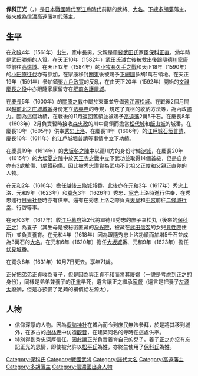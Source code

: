 {{Infobox officeholder
| name               = 保科正光
| image              = Hoshina Masamitsu.jpg
| caption            = 

| office            = [[高遠藩|高遠藩]]藩主
| term_start        = 1600年
| term_end          = 1631年
| predecessor       = {{small|新設}}
| successor         = [[保科正之|保科正之]]

| office1            = {{link-ja|多胡藩|多胡藩}}藩主
| term_start1        = 1590年
| term_end1          = 1600年
| predecessor1       = {{small|新設}}
| successor1         = 空缺{{small|（下一任：{{link-ja|土方雄久|土方雄久}}）}}

| birth_name         = 	
| birth_date         = 1561年<br>（[[永祿|永祿]]4年）
| birth_place        = 
| death_date         = {{death date and age|1631|10|31|1561}}<br>（[[寬永|寬永]]8年10月7日）
| death_place        = 
| module             = {{日本武士|child=yes
|時代= [[日本戰國時代|日本戰國時代]]－[[江戶時代|江戶時代]]前期
|幼名= 甚四郎
|改名= 
|别名= 
|諡号= 
|神号= 
|戒名= 信嚴道義大寶寺
|洗禮名= 
|墓所= [[長野縣|長野縣]][[伊那市|伊那市]][[高遠町|高遠町]]的[[建福寺|建福寺]]<br>[[東京都|東京都]][[港區_(東京都)|港區]][[虎之門|虎之門]]的[[天德寺|天德寺]]
|朝廷官位= [[從五位下|從五位下]][[肥後守|肥後守]]
|幕府職位= 
|主君= [[武田勝賴|武田勝賴]]→[[德川家康|德川家康]]→[[德川秀忠|秀忠]]→[[德川家光|家光]]
|藩= [[下總|下總]][[多胡藩|多胡藩]]主→[[信濃|信濃]][[高遠藩|高遠藩]]主
|氏族= [[保科氏|保科氏]]
|父=[[保科正直|保科正直]]
|母=[[跡部氏|跡部氏]]
|養父= 
|養母= 
|弟= [[保科正重|正重]]、[[保科正貞|正貞]]、[[北條氏重|北條氏重]]
|妹= [[榮姬|榮姬]]（[[黑田長政|黑田長政]]繼室）、[[安部信盛|安部信盛]]正室、[[貞松院|貞松院]]（[[小出吉英|小出吉英]]正室）、[[加藤明成|加藤明成]]正室
|正室= [[真田昌幸|真田昌幸]]的女兒
|側室= 
|子= 
|女= 
|養子= [[保科正重|正重]]、正貞、[[保科左源太|左源太]]、[[保科正之|正之]]
|養女= 
 }}
}}
'''保科正光'''（{{jpn|j=保科 正光|kana=ほしな まさみつ|rm=Hoshina Masamitsu}}，{{bd|1561年||1631年|10月31日|}}）是[[日本戰國時代|日本戰國時代]]至[[江戶時代|江戶時代]]前期的武將、[[大名_(稱謂)|大名]]。[[下總|下總]][[多胡藩|多胡藩]]藩主，後來成為[[信濃|信濃]][[高遠藩|高遠藩]]初代藩主。

== 生平 ==
在[[永祿|永祿]]4年（1561年）出生，家中長男。父親是[[甲斐|甲斐]][[武田氏|武田氏]]家臣[[保科正直|保科正直]]。幼年時是[[武田勝賴|武田勝賴]]的人質。在[[天正_(日本)|天正]]10年（1582年）武田氏滅亡後被救出後跟隨[[德川家康|德川家康]]並前往[[高遠城|高遠城]]。在天正12年（1584年）的[[小牧長久手之戰|小牧長久手之戰]]和天正18年（1590年）的[[小田原征伐|小田原征伐]]亦有參加，在家康移封[[关东地方|關東]]後被賜予[[下總國|下總國]]多胡1萬石領地。在天正19年（1591年）參加鎮壓[[九戶政實|九戶政實]]的反亂，在由天正20年（1592年）開始的[[文祿慶長之役|文祿慶長之役]]中亦跟隨家康留守在[[肥前|肥前]][[名護屋城|名護屋城]]。

在[[慶長|慶長]]5年（1600年）的[[關原之戰|關原之戰]]中屬於東軍並守備[[遠江|遠江]][[濱松城|濱松城]]。在戰後2個月間以[[越前國|越前]][[北之庄城|北之庄城]][[城番|城番]]身份定立[[法興寺|法興寺]]的寺規，規定了貢租的收納方法等，為內政盡力。因為這個功績，在戰後的11月返回舊領並被賜予[[高遠藩|高遠藩]]2萬5千石。在慶長8年（1603年）2月負責暫時接收[[森忠政|森忠政]]的川中島領而擔當[[松代城|松代城]]和[[飯山城|飯山城]]的城番。在慶長10年（1605年）供奉[[德川秀忠|秀忠]][[上洛|上洛]]、在慶長11年（1606年）的[[江戶城|江戶城]][[石垣|石垣]][[普請|普請]]、慶長16年（1611年）的江戶城堀普請等事情中立下功績。

在慶長19年（1614年）的[[大坂冬之陣|大坂冬之陣]]中以德川方的身份守備[[淀城|淀城]]，在慶長20年（1615年）的[[大坂夏之陣|大坂夏之陣]]中於[[天王寺之戰|天王寺之戰]]中立下武功並取得14個首級，但是自身亦有3處槍傷、1處[[鐵砲|鐵砲]]傷。因此被秀忠讚賞為武功不比祖父[[保科正俊|正俊]]和父親正直差的人物。

在[[元和_(日本)|元和]]2年（1616年）擔任[[越後|越後]][[三條城|三條城]]城番。此後亦在元和3年（1617年）秀忠上洛、元和9年（1623年）和[[寬永|寬永]]3年（1626年）秀忠、[[德川家光|家光]]上洛時進行供奉，在秀忠進行[[日光社參|日光社參]]時亦有供奉。還有在秀忠上洛之際負責[[天皇|天皇]]和[[中宮|中宮]]前往[[二條城|二條城]][[行幸|行幸]]、行啓等事。

在元和3年（1617年）收[[江戶幕府|江戶幕府]]第2代將軍德川秀忠的庶子幸松丸（後來的[[保科正之|保科正之]]）為養子（其生母是被秘密匿藏的[[淨光院|淨光院]]，被藏在[[武田信玄|武田信玄]]的女兒[[見性院|見性院]]住所）並負責養育。在元和4年（1618年）因為跟隨秀忠上洛功績而加增5千石並成為3萬石的[[大名_(稱謂)|大名]]。在元和6年（1620年）擔任[[大坂城|大坂城]]番、元和9年（1623年）擔任[[伏見城|伏見城]]番。

在寬永8年（1631年）10月7日死去。享年71歲。

正光把弟弟[[保科正貞|正貞]]收為養子，但是因為與正貞不和而將其廢嫡（一説是考慮到正之的身份），同樣是弟弟兼養子的[[保科正重|正重]]早死，遺言讓正之繼承[[家督|家督]]（遺言是把養子[[保科左源太|左源太]]廢嫡，但是亦預備了足夠的補償給左源太）。

== 人物 ==
*信仰深厚的人物。因為[[諏訪神社|諏訪神社]]在城內而令到庶民無法參拜，於是將其移到城外，在多古的[[樹林寺|樹林寺]]中仿造[[觀音|觀音]]，在建築同名的寺時在這處供奉。
*特別得到秀忠深厚信任，因此讓正光負責養育自己的兒子。養子正之亦沒有忘記正光的恩情，即使被允許以[[松平氏|松平氏]]為姓，亦終生使用了[[保科氏|保科氏]]為姓。

{{田子藩主|保科氏||1590年－1600年}}
{{高遠藩主|保科氏|初代|1600年－1631年}}

[[Category:保科氏|Category:保科氏]]
[[Category:戰國武將|Category:戰國武將]]
[[Category:譜代大名|Category:譜代大名]]
[[Category:高遠藩主|Category:高遠藩主]]
[[Category:多胡藩主|Category:多胡藩主]]
[[Category:信濃國出身人物|Category:信濃國出身人物]]